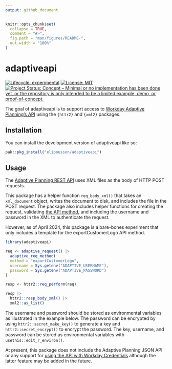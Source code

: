 ```yaml
---
output: github_document
---
```


<!-- README.md is generated from README.Rmd. Please edit that file -->

```r
knitr::opts_chunk$set(
  collapse = TRUE,
  comment = "#>",
  fig.path = "man/figures/README-",
  out.width = "100%"
)
```

# adaptiveapi

<!-- badges: start -->
[![Lifecycle: experimental](https://img.shields.io/badge/lifecycle-experimental-orange.svg)](https://lifecycle.r-lib.org/articles/stages.html#experimental)
[![License: MIT](https://img.shields.io/badge/License-MIT-yellow.svg)](https://opensource.org/licenses/MIT)
[![Project Status: Concept – Minimal or no implementation has been done yet, or the repository is only intended to be a limited example, demo, or proof-of-concept.](https://www.repostatus.org/badges/latest/concept.svg)](https://www.repostatus.org/#concept)
<!-- badges: end -->

The goal of adaptiveapi is to support access to [Workday Adaptive Planning's API](https://doc.workday.com/adaptive-planning/en-us/integration/managing-data-integration/api-documentation/cbi1623709771566.html?toc=1.3.0) using the `{httr2}` and `{xml2}` packages.

## Installation

You can install the development version of adaptiveapi like so:

``` r
pak::pkg_install("elipousson/adaptiveapi")
```

## Usage

The [Adaptive Planning REST API](https://doc.workday.com/adaptive-planning/en-us/integration/managing-data-integration/api-documentation/understanding-the-adaptive-planning-rest-api/tgm1623708513156.html) uses XML files as the body of HTTP POST requests.

This package has a helper function `req_body_xml()` that takes an `xml_document` object, writes the document to disk, and includes the file in the POST request. The package also includes helper functions for creating the request, validating [the API method](https://doc.workday.com/adaptive-planning/en-us/integration/managing-data-integration/api-documentation/understanding-the-adaptive-planning-rest-api/api-methods/brk1623709249507.html), and including the username and password in the XML to authenticate the request.

However, as of April 2024, this package is a bare-bones experiment that only includes a template for the exportCustomerLogo API method.

```r
library(adaptiveapi)

req <- adaptive_request() |> 
  adaptive_req_method(
  method = "exportCustomerLogo",
  username = Sys.getenv("ADAPTIVE_USERNAME"),
  password = Sys.getenv("ADAPTIVE_PASSWORD")
)

resp <- httr2::req_perform(req)

resp |> 
  httr2::resp_body_xml() |> 
  xml2::as_list()
```

The username and password should be stored as environmental variables as illustrated in the example below. The password can be encrypted by using `httr2::secret_make_key()` to generate a key and `httr2::secret_encrypt()` to encrypt the password. The key, username, and password can be stored as environmental variables with `usethis::edit_r_environ()`.

At present, this package does not include the Adaptive Planning JSON API or any support for [using the API with Workday Credentials](https://doc.workday.com/adaptive-planning/en-us/integration/managing-data-integration/api-documentation/understanding-the-adaptive-planning-rest-api/bit1623710301264.html?toc=1.3.1.4) although the latter feature may be added in the future.
